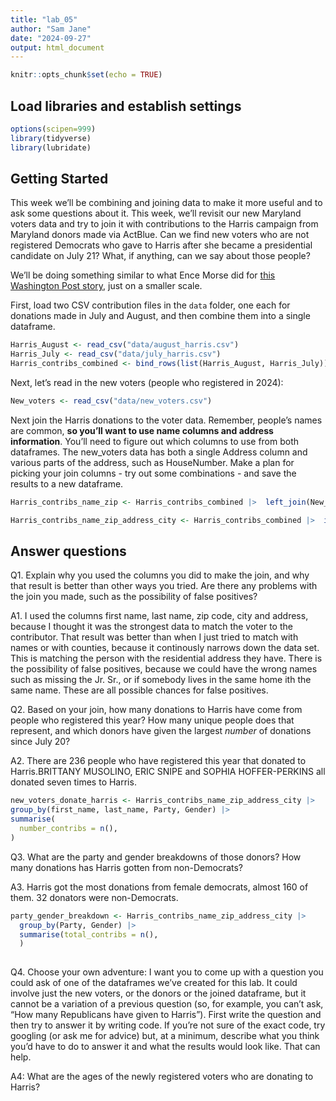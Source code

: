 ```yaml
---
title: "lab_05"
author: "Sam Jane"
date: "2024-09-27"
output: html_document
---
```


```r
knitr::opts_chunk$set(echo = TRUE)
```

## Load libraries and establish settings

```r
options(scipen=999)
library(tidyverse)
library(lubridate)
```

## Getting Started

This week we'll be combining and joining data to make it more useful and to ask some questions about it. This week, we'll revisit our new Maryland voters data and try to join it with contributions to the Harris campaign from Maryland donors made via ActBlue. Can we find new voters who are not registered Democrats who gave to Harris after she became a presidential candidate on July 21? What, if anything, can we say about those people?

We'll be doing something similar to what Ence Morse did for [this Washington Post story](https://www.washingtonpost.com/politics/2024/09/24/kamala-harris-younger-donors/?pwapi_token=eyJ0eXAiOiJKV1QiLCJhbGciOiJIUzI1NiJ9.eyJyZWFzb24iOiJnaWZ0IiwibmJmIjoxNzI3MzIzMjAwLCJpc3MiOiJzdWJzY3JpcHRpb25zIiwiZXhwIjoxNzI4NzA1NTk5LCJpYXQiOjE3MjczMjMyMDAsImp0aSI6ImIwYWMxNTk4LWMwMDgtNDE5Ny04MjAyLWVmMWNjZWFmYWZiMiIsInVybCI6Imh0dHBzOi8vd3d3Lndhc2hpbmd0b25wb3N0LmNvbS9wb2xpdGljcy8yMDI0LzA5LzI0L2thbWFsYS1oYXJyaXMteW91bmdlci1kb25vcnMvIn0.3-s0tBkMV7Y9DD21CBsKMlaliGlOKT2egCO-UFT735Y), just on a smaller scale.

First, load two CSV contribution files in the `data` folder, one each for donations made in July and August, and then combine them into a single dataframe.

```r
Harris_August <- read_csv("data/august_harris.csv") 
Harris_July <- read_csv("data/july_harris.csv")
Harris_contribs_combined <- bind_rows(list(Harris_August, Harris_July))
```

Next, let's read in the new voters (people who registered in 2024):

```r
New_voters <- read_csv("data/new_voters.csv") 
```

Next join the Harris donations to the voter data. Remember, people's names are common, __so you'll want to use name columns and address information__. You'll need to figure out which columns to use from both dataframes. The new_voters data has both a single Address column and various parts of the address, such as HouseNumber. Make a plan for picking your join columns - try out some combinations - and save the results to a new dataframe.

```r
Harris_contribs_name_zip <- Harris_contribs_combined |>  left_join(New_voters, join_by(last_name == LastName, first_name == FirstName, zip == ResidentialZip)) 
```

```r
Harris_contribs_name_zip_address_city <- Harris_contribs_combined |>  inner_join(New_voters, join_by(last_name == LastName, first_name == FirstName, zip == ResidentialZip, address_one == Address, city == ResidentialCity)) 
```

## Answer questions

Q1. Explain why you used the columns you did to make the join, and why that result is better than other ways you tried. Are there any problems with the join you made, such as the possibility of false positives?

A1. I used the columns first name, last name, zip code, city and address, because I thought it was the strongest data to match the voter to the contributor. That result was better than when I just tried to match with names or with counties, because it continously narrows down the data set. This is matching the person with the residential address they have. There is the possibility of false positives, because we could have the wrong names such as missing the Jr. Sr., or if somebody lives in the same home ith the same name. These are all possible chances for false positives.

Q2. Based on your join, how many donations to Harris have come from people who registered this year? How many unique people does that represent, and which donors have given the largest _number_ of donations since July 20? 

A2. There are 236 people who have registered this year that donated to Harris.BRITTANY
MUSOLINO, ERIC SNIPE and SOPHIA HOFFER-PERKINS all donated seven times to Harris.

```r
new_voters_donate_harris <- Harris_contribs_name_zip_address_city |>
group_by(first_name, last_name, Party, Gender) |>
summarise(
  number_contribs = n(),
) 
```

Q3. What are the party and gender breakdowns of those donors? How many donations has Harris gotten from non-Democrats?

A3. Harris got the most donations from female democrats, almost 160 of them. 32 donators were non-Democrats.

```r
party_gender_breakdown <- Harris_contribs_name_zip_address_city |>
  group_by(Party, Gender) |>
  summarise(total_contribs = n(),
  )
            
```

Q4. Choose your own adventure: I want you to come up with a question you could ask of one of the dataframes we've created for this lab. It could involve just the new voters, or the donors or the joined dataframe, but it cannot be a variation of a previous question (so, for example, you can't ask, "How many Republicans have given to Harris"). First write the question and then try to answer it by writing code. If you're not sure of the exact code, try googling (or ask me for advice) but, at a minimum, describe what you think you'd have to do to answer it and what the results would look like. That can help.

A4: What are the ages of the newly registered voters who are donating to Harris?

```r

```